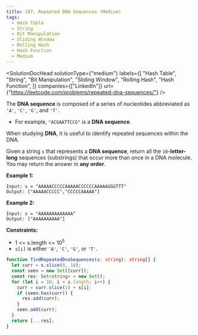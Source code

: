 ```yaml
---
title: 187. Repeated DNA Sequences (Medium)
tags:
  - Hash Table
  - String
  - Bit Manipulation
  - Sliding Window
  - Rolling Hash
  - Hash Function
  - Medium
---
```



<SolutionDocHead
  solutionType={"medium"}
  labels={[
    "Hash Table",
    "String",
    "Bit Manipulation",
    "Sliding Window",
    "Rolling Hash",
    "Hash Function",
  ]}
  companies={["LinkedIn"]}
  url={"https://leetcode.com/problems/repeated-dna-sequences/"}
/>

The <b>DNA sequence</b> is composed of a series of nucleotides abbreviated as `'A'`, `'C'`, `'G'`, and `'T'`.

- For example, `"ACGAATTCCG"` is a <b>DNA sequence</b>.

When studying <b>DNA</b>, it is useful to identify repeated sequences within the DNA.

Given a string `s` that represents a <b>DNA sequence</b>, return all the `10`-<b>letter-long</b> sequences (substrings) that occur more than once in a DNA molecule. You may return the answer in <b>any order</b>.

<b>Example 1:</b>

```
Input: s = "AAAAACCCCCAAAAACCCCCCAAAAAGGGTTT"
Output: ["AAAAACCCCC","CCCCCAAAAA"]
```

<b>Example 2:</b>

```
Input: s = "AAAAAAAAAAAAA"
Output: ["AAAAAAAAAA"]
```

<b>Constraints:</b>

- 1 <= s.length <= 10<sup>5</sup>
- `s[i]` is either `'A'`, `'C'`, `'G'`, or `'T'`.

```ts title=solution.ts
function findRepeatedDnaSequences(s: string): string[] {
  let curr = s.slice(0, 10);
  const seen = new Set([curr]);
  const res: Set<string> = new Set();
  for (let i = 10; i < s.length; i++) {
    curr = curr.slice(1) + s[i];
    if (seen.has(curr)) {
      res.add(curr);
    }
    seen.add(curr);
  }
  return [...res];
}
```
